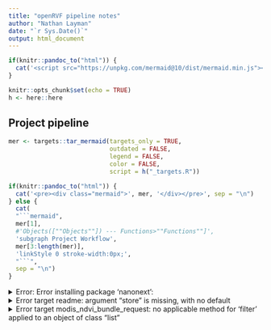 ```yaml
---
title: "openRVF pipeline notes"
author: "Nathan Layman"
date: "`r Sys.Date()`"
output: html_document
---
```

```r
if(knitr::pandoc_to("html")) {
  cat('<script src="https://unpkg.com/mermaid@10/dist/mermaid.min.js"></script>')
}
```

```r
knitr::opts_chunk$set(echo = TRUE)
h <- here::here
```

## Project pipeline

```r
mer <- targets::tar_mermaid(targets_only = TRUE, 
                            outdated = FALSE,
                            legend = FALSE, 
                            color = FALSE,
                            script = h("_targets.R"))

if(knitr::pandoc_to("html")) {
  cat('<pre><div class="mermaid">', mer, '</div></pre>', sep = "\n")
} else {
  cat(
  "```mermaid",
  mer[1],
  #'Objects([""Objects""]) --- Functions>""Functions""]',
  'subgraph Project Workflow',
  mer[3:length(mer)],
  'linkStyle 0 stroke-width:0px;',
  "```",
  sep = "\n")
}

```

<details>
<summary> Error: Error installing package 'nanonext': 
</summary>
<br>

Error:
```
* installing *source* package ‘nanonext’ ...
** package ‘nanonext’ successfully unpacked and MD5 sums checked
** using staged installation
No existing 'libmbedtls' >= 2.5 found
Detecting 'cmake'...
Required 'cmake' not found
ERROR: configuration failed for package ‘nanonext’
* removing ‘/Users/nathanlayman/Documents/Academia/EHA/Projects/open-rvfcast/renv/staging/1/nanonext’
install of package 'nanonext' failed [error code 1]
```

Fix:
```
brew instal cmake
```
</details>

<details>
<summary> Error target readme: argument "store" is missing, with no default
</summary>
<br>

Error:
```
Error:
! Error running targets::tar_make()
  Error messages: targets::tar_meta(fields = error, complete_only = TRUE)
  Debugging guide: https://books.ropensci.org/targets/debugging.html
  How to ask for help: https://books.ropensci.org/targets/help.html
  Last error: argument "store" is missing, with no default
```

Fix:
```
Add store argument to tar_mermaid call in readme. Update targets to use here() for every file call. Change tar_mermaid to 

mer <- targets::tar_mermaid(targets_only = TRUE, 
                            outdated = FALSE,
                            legend = FALSE, 
                            color = FALSE,
                            script = h("_targets.R"))
                            
```    

</details>
<details>
<summary> Error target modis_ndvi_bundle_request: no applicable method for 'filter' applied to an object of class "list"
</summary>
<br>
Error:
```
✖ error target modis_ndvi_bundle_request
▶ end pipeline [2.272 hours]
Warning messages:
1: [readValues] raster has no values 
2: 1 targets produced warnings. Run targets::tar_meta(fields = warnings, complete_only = TRUE) for the messages. 
Error:
! Error running targets::tar_make()
  Error messages: targets::tar_meta(fields = error, complete_only = TRUE)
  Debugging guide: https://books.ropensci.org/targets/debugging.html
  How to ask for help: https://books.ropensci.org/targets/help.html
  Last error: no applicable method for 'filter' applied to an object of class "list"
```
Fix:
```
Modis authentication token is expired. Renew token by forcing modis_ndvi_token target to re-run.
```
</details>